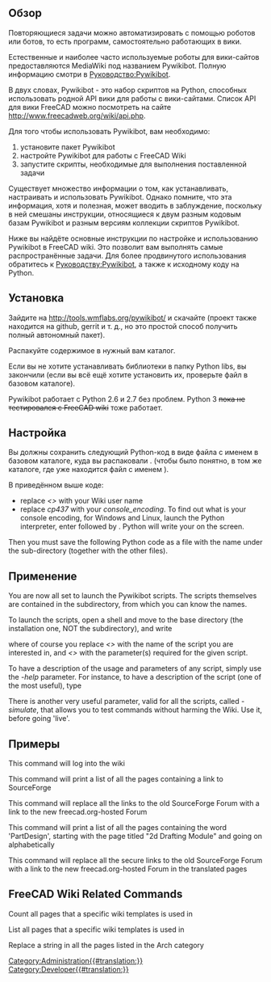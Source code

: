 <languages/>
{{VeryImportantMessage|Роботы опасны по своей сути, так как могут автоматически причинить много вреда. Используйте их с особой осторожностью!}}

<span id="Overview"></span>
==Обзор==

Повторяющиеся задачи можно автоматизировать с помощью роботов или ботов, то есть программ, самостоятельно работающих в вики.

Естественные и наиболее часто используемые роботы для вики-сайтов предоставляются MediaWiki под названием Pywikibot. Полную информацию смотри в [http://www.mediawiki.org/wiki/Manual:Pywikibot Руководство:Pywikibot].

В двух словах, Pywikibot - это набор скриптов на Python, способных использовать родной API вики для работы с вики-сайтами. Список API для вики FreeCAD можно посмотреть на сайте http://www.freecadweb.org/wiki/api.php.

Для того чтобы использовать Pywikibot, вам необходимо:

# установите пакет Pywikibot
# настройте Pywikibot для работы с FreeCAD Wiki
# запустите скрипты, необходимые для выполнения поставленной задачи

Существует множество информации о том, как устанавливать, настраивать и использовать Pywikibot. Однако помните, что эта информация, хотя и полезная, может вводить в заблуждение, поскольку в ней смешаны инструкции, относящиеся к двум разным кодовым базам Pywikibot и разным версиям коллекции скриптов Pywikibot.

Ниже вы найдёте основные инструкции по настройке и использованию Pywikibot в FreeCAD wiki. Это позволит вам выполнять самые распространённые задачи. Для более продвинутого использования обратитесь к [http://www.mediawiki.org/wiki/Manual:Pywikibot Руководству:Pywikibot], а также к исходному коду на Python.

<span id="Installation"></span>
==Установка==

Зайдите на http://tools.wmflabs.org/pywikibot/ и скачайте {{FileName|package/pywikipedia/core.zip}} (проект также находится на github, gerrit и т. д., но это простой способ получить полный автономный пакет).

Распакуйте содержимое в нужный вам каталог.

Если вы не хотите устанавливать библиотеки в папку Python libs, вы закончили (если вы всё ещё хотите установить их, проверьте файл {{FileName|INSTALL}} в базовом каталоге).

Pywikibot работает с Python 2.6 и 2.7 без проблем. Python 3 <s>пока не тестировался с FreeCAD wiki</s> тоже работает.

<span id="Configuration"></span>
==Настройка==

Вы должны сохранить следующий Python-код в виде файла с именем {{FileName|user-config.py}} в базовом каталоге, куда вы распаковали {{FileName|package/pywikipedia/core.zip}}. (чтобы было понятно, в том же каталоге, где уже находится файл с именем {{FileName|user-config.py.sample}}).

{{Code|code=
# -*- coding: cp437  -*-
family = 'freecadwiki'
mylang = 'en'
usernames['freecadwiki']['en'] = u'<<yourWikiUserName>>'
#usernames['freecadwiki']['freecadwiki'] = u'<<yourWikiUserName>>'
console_encoding = 'cp437'
}}

В приведённом выше коде:

* replace ''<<yourWikiUserName>>'' with your Wiki user name
* replace ''cp437'' with your ''console_encoding''. To find out what is your console encoding, for Windows and Linux, launch the Python interpreter, enter {{SystemInput|import sys}} followed by {{SystemInput|print sys.stdout.encoding}}. Python will write your {{SystemOutput|console_encoding}} on the screen.


Then you must save the following Python code as a file with the name {{FileName|freecadwiki_family.py}} under the sub-directory {{FileName|/pywikibot/families}} (together with the other {{FileName|family_xxx.py}} files).

{{Code|code=
# -*- coding: utf-8  -*-

__version__ = '$Id: 7f3891c3bbbfbd69c0b005de953514803d783d92 $'

from pywikibot import family


# The MediaWiki family
# user-config.py: usernames['mediawiki']['mediawiki'] = 'User name'
class Family(family.WikimediaFamily):
    def __init__(self):
        super(Family, self).__init__()
        self.name = 'freecadwiki'

        self.langs = {
            'en': 'www.freecadweb.org',
        }

    def scriptpath(self, code):
        return 'wiki'

    def path(self, code):
        return '/index.php' #The path of index.php, look at your wiki address. 
	 
    def apipath(self, code):
        return '/api.php' #The path of api.php

    def version(self, code):
        # Replace with the actual version being run on your wiki
        return '1.20.3'

    def protocol(self, code):
        """
        Can be overridden to return 'https'. Other protocols are not supported.
        """
        return 'http'
        #return 'https' # My server uses https
}}

<span id="Usage"></span>
==Применение==

You are now all set to launch the Pywikibot scripts. The scripts themselves are contained in the {{FileName|/scripts}} subdirectory, from which you can know the names.

To launch the scripts, open a shell and move to the base directory (the installation one, NOT the {{FileName|/scripts}} subdirectory), and write

{{SystemInput|python pwb.py <<scriptname>>.py -<<parameter>>}}

where of course you replace ''<<scriptname>>'' with the name of the script you are interested in, and ''<<parameter>>'' with the parameter(s) required for the given script.

To have a description of the usage and parameters of any script, simply use the ''-help'' parameter. For instance, to have a description of the {{FileName|replace.py}} script (one of the most useful), type

{{SystemInput|python pwb.py replace.py -help}}

There is another very useful parameter, valid for all the scripts, called ''-simulate'', that allows you to test commands without harming the Wiki. Use it, before going 'live'.

<span id="Examples"></span>
==Примеры==

This command will log into the wiki

{{SystemInput|pwb.py login.py}}


This command will print a list of all the pages containing a link to SourceForge

{{SystemInput|pwb.py listpages.py -weblink:sourceforge.net}}


This command will replace all the links to the old SourceForge Forum with a link to the new freecad.org-hosted Forum

{{SystemInput|pwb.py replace.py -weblink:sourceforge.net/apps/phpbb/free-cad "sourceforge.net/apps/phpbb/free-cad" "forum.freecad.org"}}


This command will print a list of all the pages containing the word 'PartDesign', starting with the page titled "2d Drafting Module" and going on alphabetically

{{SystemInput|pwb.py listpages.py -start:"2d Drafting Module" -grep:PartDesign}}


This command will replace all the secure links to the old SourceForge Forum with a link to the new freecad.org-hosted Forum in the translated pages

{{SystemInput|pwb.py replace.py -start:Translations:! "https://sourceforge.net/apps/phpbb/free-cad" "http://forum.freecad.org"}}

== FreeCAD Wiki Related Commands ==
Count all pages that a specific wiki templates is used in

{{SystemInput|python3 pwb.py templatecount -count GuiCommand}} 


List all pages that a specific wiki templates is used in

{{SystemInput|python3 pwb.py templatecount -list GuiCommand}} 

Replace a string in all the pages listed in the Arch category

{{SystemInput|python3 pwb.py replace.py -cat:Arch}}
[[Category:Administration{{#translation:}}]]
[[Category:Developer{{#translation:}}]]
